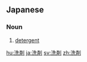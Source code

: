 ==Japanese==
{{ja-kanjitab|せん|ざい|yomi=o}}

===Noun===
{{ja-noun|せんざい|kyu=洗劑}}

# [[detergent]]

[[hu:洗剤]]
[[ja:洗剤]]
[[sv:洗剤]]
[[zh:洗剤]]